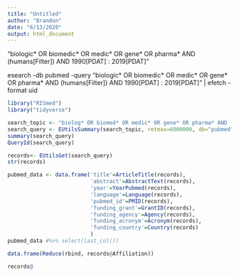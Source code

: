 ```yaml
---
title: "Untitled"
author: "Brandon"
date: "6/13/2020"
output: html_document
---
```


"biologic* OR biomedic* OR medic* OR gene* OR pharma* AND (humans[Filter]) AND 1990[PDAT] : 2019[PDAT]"

esearch -db pubmed -query "biologic* OR biomedic* OR medic* OR gene* OR pharma* AND (humans[Filter]) AND 1990[PDAT] : 2019[PDAT]" | efetch -format uid

```r
library("RISmed")
library("tidyverse")

search_topic <- "biolog* OR biomed* OR medic* OR gene* OR pharma* AND (humans[Filter]) AND 1990[PDAT] : 2019[PDAT]"
search_query <- EUtilsSummary(search_topic, retmax=6000000, db="pubmed")
summary(search_query)
QueryId(search_query)

```
```r
records<- EUtilsGet(search_query)
str(records)
```
```r
pubmed_data <- data.frame('title'=ArticleTitle(records),
                          'abstract'=AbstractText(records),
                          'year'=YearPubmed(records),
                          'language'=Language(records),
                          'pubmed_id'=PMID(records),
                          'funding_grant'=GrantID(records),
                          'funding_agency'=Agency(records),
                          'funding_acronym'=Acronym(records),
                          'funding_country'=Country(records)
                          )
pubmed_data #%>% select(last_col())
```

```r


data.frame(Reduce(rbind, records@Affiliation))

records@
```